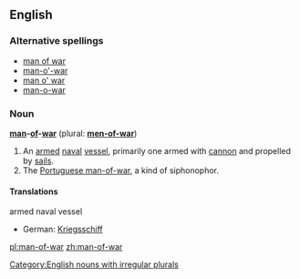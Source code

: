 ==English==

===Alternative spellings===
*[[man of war]]
*[[man-o'-war]]
*[[man o' war]]
*[[man-o-war]]

===Noun===
[[Category:English nouns with irregular plurals]]
'''[[man]]-[[of]]-[[war]]''' (plural: '''[[men-of-war]]''')

#An [[armed]] [[naval]] [[vessel]], primarily one armed with [[cannon]] and propelled by [[sail]]s.
#The [[Portuguese man-of-war]], a kind of siphonophor.

====Translations====
;armed naval vessel
*German: [[Kriegsschiff]] {{n}}

[[pl:man-of-war]]
[[zh:man-of-war]]
